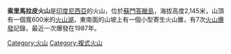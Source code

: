 {{Infobox mountain
| Name = 索里馬拉皮火山
| Photo = Sorikmarapi.jpg
| photo_caption = 
| Elevation = 2,145米
| prominence = 
| Location = {{INA}}[[蘇門答臘島|蘇門答臘島]]
| range = 
| Coordinates = {{coord|0|41|10|N|99|32|20|E}}
| topo = 
| Type = [[複式火山|複式火山]]
| age = 
| Last eruption = 1986年
| first_ascent = 
| easiest_route = 
}}

'''索里馬拉皮火山'''是[[印度尼西亞|印度尼西亞]]的火山，位於[[蘇門答臘島|蘇門答臘島]]，海拔高度2,145米，山頂有一個寬600米的[[火山湖|火山湖]]，東南面的山坡上有一個小型寄生火山錐，有7次[[火山爆發|火山爆發]]記錄，最近一次爆發在1987年。

[[Category:火山|Category:火山]]
[[Category:複式火山|Category:複式火山]]

{{Indonesia-stub}}